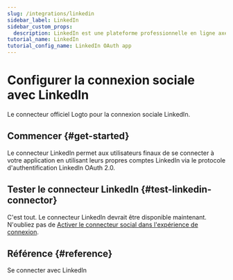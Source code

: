 ```yaml
---
slug: /integrations/linkedin
sidebar_label: LinkedIn
sidebar_custom_props:
  description: LinkedIn est une plateforme professionnelle en ligne axée sur les affaires et l'emploi.
tutorial_name: LinkedIn
tutorial_config_name: LinkedIn OAuth app
---
```




# Configurer la connexion sociale avec LinkedIn

Le connecteur officiel Logto pour la connexion sociale LinkedIn.

<GuideTip />

## Commencer \{#get-started}

Le connecteur LinkedIn permet aux utilisateurs finaux de se connecter à votre application en utilisant leurs propres comptes LinkedIn via le protocole d'authentification LinkedIn OAuth 2.0.

<Integration />

## Tester le connecteur LinkedIn \{#test-linkedin-connector}

C'est tout. Le connecteur LinkedIn devrait être disponible maintenant. N'oubliez pas de [Activer le connecteur social dans l'expérience de connexion](/connectors/social-connectors/#enable-social-sign-in).

## Référence \{#reference}

<Url href="https://learn.microsoft.com/en-us/linkedin/consumer/integrations/self-serve/sign-in-with-linkedin">
  Se connecter avec LinkedIn
</Url>
